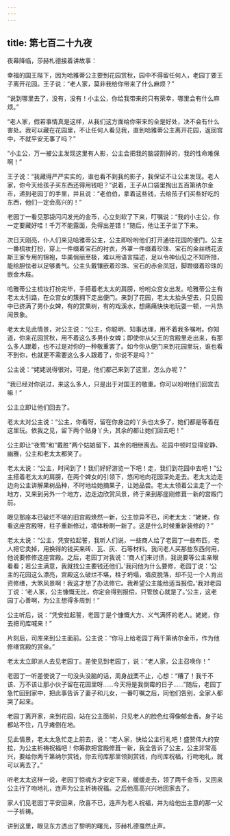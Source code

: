 ```yaml
---
---
---
```

title: 第七百二十九夜
---






夜幕降临，莎赫札德接着讲故事：





幸福的国王陛下，因为哈雅蒂公主要到花园赏秋，园中不得留任何人，老园丁要王子离开花园。王子说：“老人家，莫非我给你带来了什么麻烦？”

“说到哪里去了，没有，没有！小主公，你给我带来的只有荣幸，哪里会有什么麻烦。”

“老人家，假若事情真是这样，从我们这方面给你带来的全是好处，决不会有什么害处。我可以藏在花园里，不让任何人看见我，直到哈雅蒂公主离开花园，返回宫中，不就平安无事了吗？”

“小主公，万一被公主发现这里有人影，公主会把我的脑袋割掉的，我的性命难保啊！”

王子说：“我藏得严严实实的，谁也看不到我的影子，我保证不让公主发现。老人家，你今天给孩子买东西还得用钱吧？”说着，王子从口袋里掏出五百第纳尔金币，递到老园丁的手里，并且说：“老伯伯，拿着这些钱，去给孩子们买些好吃的东西，他们一定会高兴的！”

老园丁一看见那袋闪闪发光的金币，心立刻软了下来，叮嘱说：“我的小主公，你一定要藏好哇！千万不能露面，免得出差错！”随后，他让王子坐了下来。

次日天刚亮，仆人们来见哈雅蒂公主，公主即吩咐他们打开通往花园的便门。公主一番梳妆打扮，穿上一件缀着宝石的衬衣，外罩一件缀着珍珠、宝石的金丝绣花波斯王家专用的锦袍，华美俏丽至极，难以用语言描述，足以令神仙见之不知所措，能给胆怯者以足够勇气。公主头戴镶嵌着珍珠、宝石的赤金凤冠，脚蹬缀着珍珠的嵌金木屐。

哈雅蒂公主梳妆打扮完毕，手搭着老太太的肩膀，吩咐众宫女出发。哈雅蒂公主有老太太引路，在众宫女的簇拥下走出便门。来到了花园，老太太抬头望去，只见园中已挤满了男仆女婢，有的赏果树，有的戏溪水，想痛痛快快地玩耍一顿，一片热闹景象。

老太太见此情景，对公主说：“公主，你聪明、知事达理，用不着我多嘱咐。你知道，你来花园赏秋，用不着这么多男仆女婢；即使你从父王的宫殿里走出来，有那么多人跟着，也不过是对你的一种敬重罢了。如今你从便门来到花园里玩，谁也看不到你，也就更不需要这么多人跟着了，你说不是吗？”

公主说：“姥姥说得很对。可是，他们都己来到了这里，怎么办呢？”

“我已经对你说过，来这么多人，只是出于对国王的敬重。你可以吩咐他们回宫去嘛！”

公主立即让他们回去了。

老太太对公主说：“公主，你看呀，留在你身边的丫头也太多了，她们都是等着在这里玩。依我之见，留下两个贴身丫头，其余的都让她们回去吧！”

公主即让“夜莺”和“戴胜”两个姑娘留下，其余的相继离去。花园中顿时显得安静、幽雅，公主和老太太都笑了。

老太太说：“公主，时间到了！我们好好游览一下吧！走，我们到花园中去吧！”公主搭着老太太的肩膀，在两个婢女的引领下，悠闲地向花园深处走去。老太太边走边向公主讲解果树品种，不时地给她摘果子，让她品尝。老太太领着公主走了一个地方，又来到另外一个地方，边走边欣赏风景，终于来到那座刚修葺一新的宫殿门前。

眼见那座本已破烂不堪的旧宫殿焕然一新，公主惊异不已，问老太太：“姥姥，你看这座宫殿呀，柱子重新修过，墙体粉刷一新了。这是什么时候重新装修的？”

老太太说：“公主，凭安拉起誓，我听人们说，一些商人给了老园丁一些布匹，老人把它卖掉，用换得的钱买来砖、瓦、灰、石等材料。我问老人买那些东西何用，他说要修修这座宫殿。之后，老园丁对我说：‘商人们来讨债，我说要等公主亲眼看看；若公主满意，我就找公主要钱还他们。’我问他为什么要修，老园丁说：‘公主的花园这么漂亮，宫殿这么破烂不堪，柱子坍塌，墙皮脱落，却不见一个人肯出资修缮，大煞风景啊！我这才想了办法修它。我希望公主能给适当报偿。’我对老园丁说：‘老人家，公主慷慨无比，你定会得到报偿，只管放心就是了。’公主，这老园丁心善啊，为公主想得多周到！”

公主听后，说：“凭安拉起誓，老园丁是个慷慨大方、义气满怀的老人。姥姥，你去把司库喊来！”

片刻后，司库来到公主面前。公主说：“你马上给老园丁两千第纳尔金币，作为他修缮宫殿的赏金。”

老太太立即派人去见老园丁。差使见到老园丁，说：“老人家，公主召唤你！”

老园丁一听差使说了一句没头没脑的话，周身战栗不止，心想：“糟了！我千不该、万不该让那小伙子留在花园里呀……今天将是我倒霉的日子……”随后，老园丁急忙回到家中，把此事告诉了妻子和儿女，一番叮嘱之后，同他们告别，全家人都哭了起来。

老园丁离开家，来到花园，站在公主面前，只见老人的脸色红得像郁金香。身子站都站不住，几乎瘫倒在地。

见此情景，老太太急忙走上前去，说：“老人家，快给公主行礼吧！盛赞伟大的安拉，为公主祈祷祝福吧！你筹款把宫殿修葺一新，我全告诉了公主，公主非常高兴，要给你两千第纳尔赏钱，你去司库那里领到赏钱，向司库祝福，行吻地礼，就可以离去了。”

听老太太这样一说，老园丁惊魂方才安定下来，缓缓走去，领了两千金币，又回来公主行了吻地礼，连声为公主祈祷祝福。之后他高高兴兴地回家去了。

家人们见老园丁平安回来，欣喜不已，连声为老人祝福，并为给他出主意的那一父一子祈祷。





讲到这里，眼见东方透出了黎明的曙光，莎赫札德戛然止声。